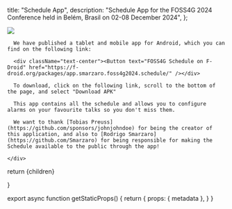 
  title: "Schedule App",
  description: "Schedule App for the FOSS4G 2024 Conference held in Belém, Brasil on 02-08 December 2024",
};


<div className="flex flex-col sm:flex-row items-center justify-center">
  <div className=" my-4 w-1/2">
    <Image src={AppMockupImage} />
    <div className="break-words">

      We have published a tablet and mobile app for Android, which you can find on the following link:

      <div className="text-center"><Button text="FOSS4G Schedule on F-Droid" href="https://f-droid.org/packages/app.smarzaro.foss4g2024.schedule/" /></div>

      To download, click on the following link, scroll to the bottom of the page, and select "Download APK"

      This app contains all the schedule and allows you to configure alarms on your favourite talks so you don't miss them.

      We want to thank [Tobias Preuss](https://github.com/sponsors/johnjohndoe) for being the creator of this application, and also to [Rodrigo Smarzaro](https://github.com/Smarzaro) for being responsible for making the Schedule available to the public through the app!

    </div>
  </div>
</div>


  return <MdxLayout metadata={metadata}>{children}</MdxLayout>


}

export async function getStaticProps() {
  return {
    props: {
      metadata
    },
  }
}